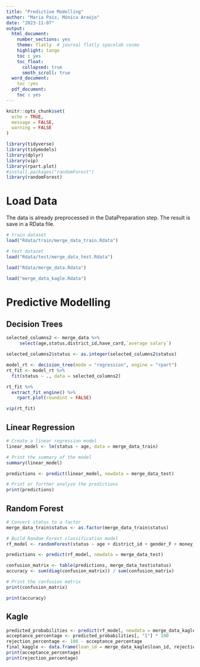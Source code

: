 ```yaml
---
title: "Predictive Modelling"
author: "Maria Pais, Mónica Araújo"
date: "2023-11-07"
output:
  html_document:
    number_sections: yes
    theme: flatly  # journal flatly spacelab cosmo
    highlight: tango
    toc : yes
    toc_float:
      collapsed: true
      smoth_scroll: true
  word_document: 
    toc :yes
  pdf_document:
    toc : yes
---
```


```r
knitr::opts_chunk$set(
  echo = TRUE,
  message = FALSE,
  warning = FALSE
)
```

<!-- load packagers -->

<!-- include = false is for Hiding the code and the output in final file-->

```r
library(tidyverse)
library(tidymodels)
library(dplyr)
library(vip)
library(rpart.plot)
#install.packages("randomForest")
library(randomForest)
```

# Load Data

The data is already preprocessed in the DataPreparation step. The result is save in a RData file. 

```r
# train dataset
load("Rdata/train/merge_data_train.Rdata")

# test dataset
load("Rdata/test/merge_data_test.Rdata")

load("Rdata/merge_data.Rdata")

load("merge_data_kagle.Rdata")
```


# Predictive Modelling

## Decision Trees

```r
selected_columns2 <- merge_data %>%
     select(age,status,district_id,have_card,`average salary`)

selected_columns2$status <- as.integer(selected_columns2$status)
```

```r
model_rt <- decision_tree(mode = "regression", engine = "rpart") 
rt_fit <- model_rt %>% 
  fit(status ~ ., data = selected_columns2)

rt_fit %>%
  extract_fit_engine() %>%
    rpart.plot(roundint = FALSE)

vip(rt_fit)
```

## Linear Regression

```r
# Create a linear regression model
linear_model <- lm(status ~ age, data = merge_data_train)

# Print the summary of the model
summary(linear_model)

predictions <- predict(linear_model, newdata = merge_data_test)

# Print or further analyze the predictions
print(predictions)
```


## Random Forest

```r
# Convert status to a factor
merge_data_train$status <- as.factor(merge_data_train$status)

# Build Random Forest classification model
rf_model <- randomForest(status ~ age + district_id + gender_F + money_in_account, data = merge_data_train)

predictions <- predict(rf_model, newdata = merge_data_test)
```

```r
confusion_matrix <- table(predictions, merge_data_test$status)
accuracy <- sum(diag(confusion_matrix)) / sum(confusion_matrix)

# Print the confusion matrix
print(confusion_matrix)

print(accuracy)
```


## Kagle

```r
predicted_probabilities <- predict(rf_model, newdata = merge_data_kagle, type = "prob")
acceptance_percentage <- predicted_probabilities[, "1"] * 100 
rejection_percentage <- 100 - acceptance_percentage
final_kaggle <- data.frame(loan_id = merge_data_kagle$loan_id, rejection_percentage)
print(acceptance_percentage)
print(rejection_percentage)
```


